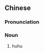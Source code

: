 ==Chinese==
{{zh-forms}}

===Pronunciation===
{{zh-pron
|m=hūhú
|cat=n
}}

===Noun===
{{zh-noun}}

# huhu {{gloss|a type of huqin}}

{{zh-cat|Musical instruments}}